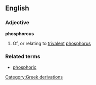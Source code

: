 ==English==
===Adjective===
'''phosphorous'''
#{{chemistry}} Of, or relating to [[trivalent]] [[phosphorus]]
===Related terms===
*[[phosphoric]]
[[Category:Greek derivations]]